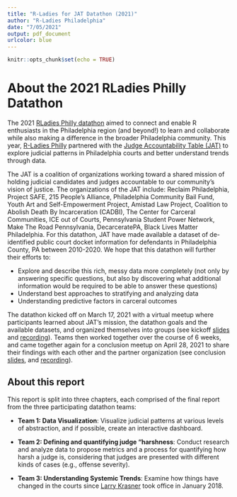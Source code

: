 ```yaml
---
title: "R-Ladies for JAT Datathon (2021)"
author: "R-Ladies Philadelphia"
date: "7/05/2021"
output: pdf_document
urlcolor: blue
---
```


```r
knitr::opts_chunk$set(echo = TRUE)
```

# About the 2021 RLadies Philly Datathon

The 2021 [RLadies Philly datathon](https://github.com/rladiesPHL/2021_datathon) aimed to connect and enable R enthusiasts in the Philadelphia region (and beyond!) to learn and collaborate while also making a difference in the broader Philadelphia community. This year, [R-Ladies Philly](https://www.rladiesphilly.org/) partnered with the [Judge Accountability Table (JAT)](https://judgeaccountabilitytable.org/) to explore judicial patterns in Philadelphia courts and better understand trends through data.  

The JAT is a coalition of organizations working toward a shared mission of holding judicial candidates and judges accountable to our community’s vision of justice. The organizations of the JAT include: Reclaim Philadelphia, Project SAFE, 215 People’s Alliance, Philadelphia Community Bail Fund, Youth Art and Self-Empowerment Project, Amistad Law Project, Coalition to Abolish Death By Incarceration (CADBI), The Center for Carceral Communities, ICE out of Courts, Pennsylvania Student Power Network, Make The Road Pennsylvania, DecarceratePA, Black Lives Matter Philadelphia. For this datathon, JAT have made available a dataset of de-identified public court docket information for defendants in Philadelphia County, PA between 2010-2020. We hope that this datathon will further their efforts to:

- Explore and describe this rich, messy data more completely (not only by answering specific questions, but also by discovering what additional information would be required to be able to answer these questions)
- Understand best approaches to stratifying and analyzing data
- Understanding predictive factors in carceral outcomes

The datathon kicked off on March 17, 2021 with a virtual meetup where participants learned about JAT's mission, the datathon goals and the available datasets, and organized themselves into groups (see kickoff [slides](https://docs.google.com/presentation/d/1iMutdI_1nyvegZ1lKVgd4EW4TguGAUMklNsFt--L8NU/edit?usp=sharing) and [recording](https://www.youtube.com/watch?v=sV4RylIrZ6w)). Teams then worked together over the course of 6 weeks, and came together again for a conclusion meetup on April 28, 2021 to share their findings with each other and the partner organization (see conclusion [slides](https://docs.google.com/presentation/d/1KhyCgos30lQfxKHooV9LUQEc7N8ma5j9LtXrJiPhjbU/edit?usp=sharing), and [recording](https://youtu.be/fzJhKMcKVX4)). 

## About this report

This report is split into three chapters, each comprised of the final report from the three participating datathon teams:

- **Team 1: Data Visualization**: Visualize judicial patterns at various levels of abstraction, and if possible, create an interactive dashboard.

- **Team 2: Defining and quantifying judge "harshness**: Conduct research and analyze data to propose metrics and a process for quantifying how harsh a judge is, considering that judges are presented with different kinds of cases (e.g., offense severity).

- **Team 3: Understanding Systemic Trends**: Examine how things have changed in the courts since [Larry Krasner](https://en.wikipedia.org/wiki/Larry_Krasner) took office in January 2018. 


